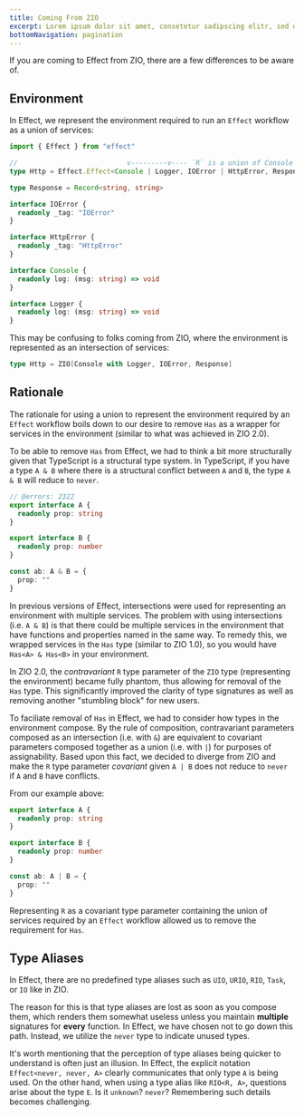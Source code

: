 ```yaml
---
title: Coming From ZIO
excerpt: Lorem ipsum dolor sit amet, consetetur sadipscing elitr, sed diam nonumy eirmod tempor invidunt ut labore.
bottomNavigation: pagination
---
```


If you are coming to Effect from ZIO, there are a few differences to be aware of.

## Environment

In Effect, we represent the environment required to run an `Effect` workflow as a union of services:

```ts twoslash
import { Effect } from "effect"

//                           v---------v---- `R` is a union of Console | Logger
type Http = Effect.Effect<Console | Logger, IOError | HttpError, Response>

type Response = Record<string, string>

interface IOError {
  readonly _tag: "IOError"
}

interface HttpError {
  readonly _tag: "HttpError"
}

interface Console {
  readonly log: (msg: string) => void
}

interface Logger {
  readonly log: (msg: string) => void
}
```

This may be confusing to folks coming from ZIO, where the environment is represented as an intersection of services:

```scala
type Http = ZIO[Console with Logger, IOError, Response]
```

## Rationale

The rationale for using a union to represent the environment required by an `Effect` workflow boils down to our desire to remove `Has` as a wrapper for services in the environment (similar to what was achieved in ZIO 2.0).

To be able to remove `Has` from Effect, we had to think a bit more structurally given that TypeScript is a structural type system. In TypeScript, if you have a type `A & B` where there is a structural conflict between `A` and `B`, the type `A & B` will reduce to `never`.

```ts twoslash
// @errors: 2322
export interface A {
  readonly prop: string
}

export interface B {
  readonly prop: number
}

const ab: A & B = {
  prop: ""
}
```

In previous versions of Effect, intersections were used for representing an environment with multiple services. The problem with using intersections (i.e. `A & B`) is that there could be multiple services in the environment that have functions and properties named in the same way. To remedy this, we wrapped services in the `Has` type (similar to ZIO 1.0), so you would have `Has<A> & Has<B>` in your environment.

In ZIO 2.0, the _contravariant_ `R` type parameter of the `ZIO` type (representing the environment) became fully phantom, thus allowing for removal of the `Has` type. This significantly improved the clarity of type signatures as well as removing another "stumbling block" for new users.

To faciliate removal of `Has` in Effect, we had to consider how types in the environment compose. By the rule of composition, contravariant parameters composed as an intersection (i.e. with `&`) are equivalent to covariant parameters composed together as a union (i.e. with `|`) for purposes of assignability. Based upon this fact, we decided to diverge from ZIO and make the `R` type parameter _covariant_ given `A | B` does not reduce to `never` if `A` and `B` have conflicts.

From our example above:

```ts twoslash
export interface A {
  readonly prop: string
}

export interface B {
  readonly prop: number
}

const ab: A | B = {
  prop: ""
}
```

Representing `R` as a covariant type parameter containing the union of services required by an `Effect` workflow allowed us to remove the requirement for `Has`.

## Type Aliases

In Effect, there are no predefined type aliases such as `UIO`, `URIO`, `RIO`, `Task`, or `IO` like in ZIO.

The reason for this is that type aliases are lost as soon as you compose them, which renders them somewhat useless unless you maintain **multiple** signatures for **every** function. In Effect, we have chosen not to go down this path. Instead, we utilize the `never` type to indicate unused types.

It's worth mentioning that the perception of type aliases being quicker to understand is often just an illusion. In Effect, the explicit notation `Effect<never, never, A>` clearly communicates that only type `A` is being used. On the other hand, when using a type alias like `RIO<R, A>`, questions arise about the type `E`. Is it `unknown`? `never`? Remembering such details becomes challenging.
